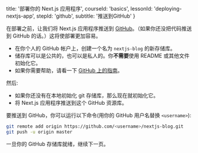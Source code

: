 
  title: '部署你的 Next.js 应用程序',
  courseId: 'basics',
  lessonId: 'deploying-nextjs-app',
  stepId: 'github',
  subtitle: '推送到GitHub'
}

在部署之前，让我们将 Next.js 应用程序推送到 [GitHub](https://github.com/vercel/next.js)。（如果你还没把代码推送到 GitHub 的话。）这将使部署更加容易。

- 在你个人的 GitHub 帐户上，创建一个名为 `nextjs-blog` 的新存储库。
- 储存库可以是公共的，也可以是私人的。你**不需要**使用 README 或其他文件初始化它。
- 如果你需要帮助，请看一下 [GitHub 上的指南](https://help.github.com/en/github/getting-started-with-github/create-a-repo)。

然后:

- 如果你还没有在本地初始化 git 存储库，那么现在就初始化它。
- 将 Next.js 应用程序推送到这个 GitHub 资源库。

要推送到 GitHub，你可以运行以下命令(用你的 GitHub 用户名替换 `<username>`):

```bash
git remote add origin https://github.com/<username>/nextjs-blog.git
git push -u origin master
```

一旦你的 GitHub 存储库就绪，继续下一页。

